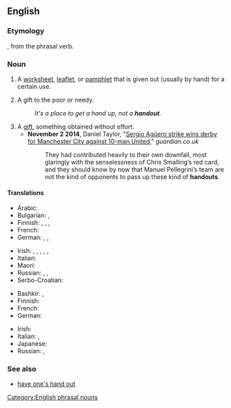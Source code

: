 {{also|hand out}}
==English==

===Etymology===
{{compound|en|hand|out}}, from the phrasal verb.

===Noun===
{{en-noun}}

# A [[worksheet]], [[leaflet]], or [[pamphlet]] that is given out (usually by hand) for a certain use.
# {{senseid|en|a gift to the poor or needy}}A gift to the poor or needy.
#: ''It's a place to get a hand up, not a '''handout'''.''
# A [[gift]], something obtained without effort.
#* '''November 2 2014''', Daniel Taylor, "[http://www.theguardian.com/football/2014/nov/02/manchester-city-manchester-united-premier-league-match-report Sergio Agüero strike wins derby for Manchester City against 10-man United]," ''guardian.co.uk''
#*: They had contributed heavily to their own downfall, most glaringly with the senselessness of Chris Smalling’s red card, and they should know by now that Manuel Pellegrini’s team are not the kind of opponents to pass up these kind of '''handouts'''.

====Translations====
{{trans-top|a worksheet, leaflet or pamphlet given out for a certain use}}
* Arabic: {{t|ar|نَشْرَة|f}}
* Bulgarian: {{t+|bg|брошура|f}}, {{t|bg|дипляна|f}}
* Finnish: {{t+|fi|tiedote}}, {{t|fi|mainoslehtinen}}, {{t+|fi|moniste}}, {{t+|fi|moniste}}
* French: {{t+|fr|polycopié|m}}
* German: {{t+|de|Flugblatt|n}}, {{t+|de|Zettel|m}}, {{t|de|Handreichung|f}}
{{trans-mid}}
* Irish: {{t+|ga|bileog|f}}, {{t|ga|bileog eolais|f}}, {{t|ga|bileoigín|m}}, {{t|ga|dáileán|m}}, {{t|ga|glacán bileog|m}}, {{t|ga|bileog faisnéise|f}}
* Italian: {{t+|it|volantino|m}}
* Maori: {{t|mi|tohanga}}
* Russian: {{t|ru|разда́точный материа́л|m}}, {{t|ru|хэнда́ут|m}} {{qualifier|colloquial}}, {{t+|ru|памфле́т|m}}
* Serbo-Croatian: {{t+|sh|uručak|m}}
{{trans-bottom}}

{{trans-top|a gift to the poor or needy}}
* Bashkir: {{t|ba|хәйер}}, {{t|ba|саҙаҡа}}
* Finnish: {{t+|fi|almu}}
* French: {{t+|fr|aumône|f}}
* German: {{t+|de|Almosen|n}}
{{trans-mid}}
* Irish: {{t|ga|síneadh láimhe|m}}
* Italian: {{t+|it|donazione|f}}, {{t+|it|regalia|f}}
* Japanese: {{t|ja|施し物|sc=Jpan|tr=hodokoshimono}}
* Russian: {{t+|ru|ми́лостыня|f}}, {{t+|ru|подая́ние|n}}
{{trans-bottom}}

===See also===
* [[have one's hand out]]
[[Category:English phrasal nouns]]